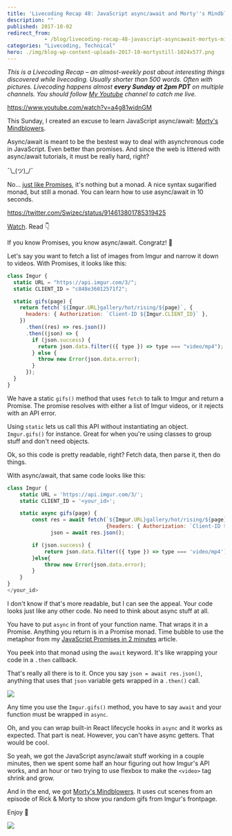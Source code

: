 ```yaml
---
title: 'Livecoding Recap 48: JavaScript async/await and Morty''s Mindblowers'
description: ""
published: 2017-10-02
redirect_from: 
            - /blog/livecoding-recap-48-javascript-asyncawait-mortys-mindblowers/swizec/7829
categories: "Livecoding, Technical"
hero: ./img/blog-wp-content-uploads-2017-10-mortystill-1024x577.png
---
```

_This is a Livecoding Recap – an almost-weekly post about interesting things discovered while livecoding. Usually shorter than 500 words. Often with pictures. Livecoding happens almost **every Sunday at 2pm PDT** on multiple channels. You should follow [My Youtube](https://www.youtube.com/TheSwizec) channel to catch me live._



https://www.youtube.com/watch?v=a4g81widnGM



This Sunday, I created an excuse to learn JavaScript async/await: [Morty&#x27;s Mindblowers](http://mortysmindblowers.fun).



Async/await is meant to be the bestest way to deal with asynchronous code in JavaScript. Even better than promises. And since the web is littered with async/await tutorials, it must be really hard, right?



¯\\\_(ツ)\_/¯



No… [just like Promises](https://swizec.com/blog/javascript-promises-monads/swizec/7814), it&#x27;s nothing but a monad. A nice syntax sugarified monad, but still a monad. You can learn how to use async/await in 10 seconds.



https://twitter.com/Swizec/status/914613801785319425



[Watch](https://youtu.be/a4g81widnGM?t=2070). Read 👇



If you know Promises, you know async/await. Congratz! 👏



Let&#x27;s say you want to fetch a list of images from Imgur and narrow it down to videos. With Promises, it looks like this:



```javascript
class Imgur {
  static URL = "https://api.imgur.com/3/";
  static CLIENT_ID = "c848e36012571f2";

  static gifs(page) {
    return fetch(`${Imgur.URL}gallery/hot/rising/${page}`, {
      headers: { Authorization: `Client-ID ${Imgur.CLIENT_ID}` },
    })
      .then((res) => res.json())
      .then((json) => {
        if (json.success) {
          return json.data.filter(({ type }) => type === "video/mp4");
        } else {
          throw new Error(json.data.error);
        }
      });
  }
}
```



We have a static `gifs()` method that uses `fetch` to talk to Imgur and return a Promise. The promise resolves with either a list of Imgur videos, or it rejects with an API error.



Using `static` lets us call this API without instantiating an object. `Imgur.gifs()` for instance. Great for when you&#x27;re using classes to group stuff and don&#x27;t need objects.



Ok, so this code is pretty readable, right? Fetch data, then parse it, then do things.



With async/await, that same code looks like this:



```javascript
class Imgur {
    static URL = 'https://api.imgur.com/3/';
    static CLIENT_ID = '<your_id>';

    static async gifs(page) {
        const res = await fetch(`${Imgur.URL}gallery/hot/rising/${page}`,
                                {headers: { Authorization: `Client-ID ${Imgur.CLIENT_ID}`}}),
              json = await res.json();

        if (json.success) {
            return json.data.filter(({ type }) => type === 'video/mp4');
        }else{
            throw new Error(json.data.error);
        }
    }
}
</your_id>
```



I don&#x27;t know if that&#x27;s more readable, but I can see the appeal. Your code looks just like any other code. No need to think about async stuff at all.



You have to put `async` in front of your function name. That wraps it in a Promise. Anything you return is in a Promise monad. Time bubble to use the metaphor from my [JavaScript Promises in 2 minutes](https://swizec.com/blog/javascript-promises-monads/swizec/7814) article.



You peek into that monad using the `await` keyword. It&#x27;s like wrapping your code in a `.then` callback.



That&#x27;s really all there is to it. Once you say `json = await res.json()`, anything that uses that `json` variable gets wrapped in a `.then()` call.



![](./img/blog-wp-content-uploads-2017-10-This-subreddits-reaction-when-asked-how-we-make-our-gifs-look-so-damn-good-Imgur.gif)



Any time you use the `Imgur.gifs()` method, you have to say `await` and your function must be wrapped in `async`.



Oh, and you can wrap built-in React lifecycle hooks in `async` and it works as expected. That part is neat. However, you can&#x27;t have async getters. That would be cool.



So yeah, we got the JavaScript async/await stuff working in a couple minutes, then we spent some half an hour figuring out how Imgur&#x27;s API works, and an hour or two trying to use flexbox to make the `<video>` tag shrink and grow.



And in the end, we got [Morty&#x27;s Mindblowers](http://mortysmindblowers.fun). It uses cut scenes from an episode of Rick &amp; Morty to show you random gifs from Imgur&#x27;s frontpage.



Enjoy 🤘



[![](./img/blog-wp-content-uploads-2017-10-mortystill-1024x577.png)](http://mortysmindblowers.fun)